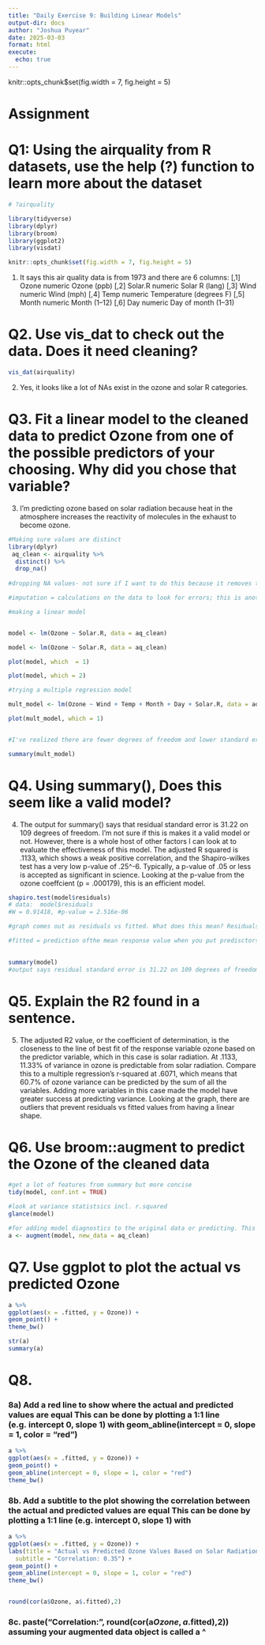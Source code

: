 ```yaml
---
title: "Daily Exercise 9: Building Linear Models"
output-dir: docs
author: "Joshua Puyear"
date: 2025-03-03
format: html
execute: 
  echo: true
---
```


knitr::opts_chunk\$set(fig.width = 7, fig.height = 5)

# Assignment

# Q1: Using the airquality from R datasets, use the help (?) function to learn more about the dataset

```r
# ?airquality

library(tidyverse)
library(dplyr)
library(broom)
library(ggplot2)
library(visdat)

knitr::opts_chunk$set(fig.width = 7, fig.height = 5)
```

1. It says this air quality data is from 1973 and there are 6 columns:
\[,1\] Ozone numeric Ozone (ppb)
\[,2\] Solar.R numeric Solar R (lang)
\[,3\] Wind numeric Wind (mph)
\[,4\] Temp numeric Temperature (degrees F)
\[,5\] Month numeric Month (1--12)
\[,6\] Day numeric Day of month (1--31)

# Q2. Use vis_dat to check out the data. Does it need cleaning?

```r
vis_dat(airquality)

```

2. Yes, it looks like a lot of NAs exist in the ozone and solar R categories.

# Q3. Fit a linear model to the cleaned data to predict Ozone from one of the possible predictors of your choosing. Why did you chose that variable?

3. I'm predicting ozone based on solar radiation because heat in the atmosphere increases the reactivity of molecules in the exhaust to become ozone.

```r
#Making sure values are distinct
library(dplyr)
 aq_clean <- airquality %>% 
  distinct() %>% 
  drop_na()  
 
#dropping NA values- not sure if I want to do this because it removes the entire row when there are observations in other columns

#imputation = calculations on the data to look for errors; this is another method of data cleaning

#making a linear model



```

```r
model <- lm(Ozone ~ Solar.R, data = aq_clean) 
```


```r
model <- lm(Ozone ~ Solar.R, data = aq_clean)

```

```r
plot(model, which  = 1)
```

```r
plot(model, which = 2)
```

```r
#trying a multiple regression model

mult_model <- lm(Ozone ~ Wind + Temp + Month + Day + Solar.R, data = aq_clean)

plot(mult_model, which = 1)


#I've realized there are fewer degrees of freedom and lower standard error with more variables


```

```r
summary(mult_model)

```

# Q4. Using summary(), Does this seem like a valid model?

4. The output for summary() says that residual standard error is 31.22 on 109 degrees of freedom. I'm not sure if this is makes it a valid model or not. However, there is a whole host of other factors I can look at to evaluate the effectiveness of this model. The adjusted R squared is .1133, which shows a weak positive correlation, and the Shapiro-wilkes test has a very low p-value of .25\^-6. Typically, a p-value of .05 or less is accepted as significant in science. Looking at the p-value from the ozone coeffcient (p = .000179), this is an efficient model.

```r

shapiro.test(model$residuals)
# data:  model$residuals
#W = 0.91418, #p-value = 2.516e-06

#graph comes out as residuals vs fitted. What does this mean? Residuals = having to do with R^2, fitted

#fitted = prediction ofthe mean response value when you put predisctors, factor levels, or componenets into the model
 
```

```r
summary(model)
#output says residual standard error is 31.22 on 109 degrees of freedom

```

# Q5. Explain the R2 found in a sentence.

5. The adjusted R2 value, or the coefficient of determination, is the closeness to the line of best fit of the response variable ozone based on the predictor variable, which in this case is solar radiation. At .1133, 11.33% of variance in ozone is predictable from solar radiation. Compare this to a multiple regression's r-squared at .6071, which means that 60.7% of ozone variance can be predicted by the sum of all the variables. Adding more variables in this case made the model have greater success at predicting variance. Looking at the graph, there are outliers that prevent residuals vs fitted values from having a linear shape.

# Q6. Use broom::augment to predict the Ozone of the cleaned data

```r
#get a lot of features from summary but more concise
tidy(model, conf.int = TRUE)

#look at variance statistsics incl. r.squared
glance(model)

#for adding model diagnostics to the original data or predicting. This gives each observation a predicted (.fitted) value, the difference between observed and predicted (.resid), Cook's  distance (each observation's influence on the model performance),.hat(shows if an observation has unusually high influence on a model's performance), and .std.resid (looks for unusual or outlier observations)
a <- augment(model, new_data = aq_clean)

```

# Q7. Use ggplot to plot the actual vs predicted Ozone

```r
a %>% 
ggplot(aes(x = .fitted, y = Ozone)) +
geom_point() +
theme_bw()

str(a)
summary(a)


```

# Q8.

### 8a) Add a red line to show where the actual and predicted values are equal This can be done by plotting a 1:1 line (e.g. intercept 0, slope 1) with geom_abline(intercept = 0, slope = 1, color = "red")

```r
a %>% 
ggplot(aes(x = .fitted, y = Ozone)) +
geom_point() +
geom_abline(intercept = 0, slope = 1, color = "red")
theme_bw()

```

### 8b. Add a subtitle to the plot showing the correlation between the actual and predicted values are equal This can be done by plotting a 1:1 line (e.g. intercept 0, slope 1) with

```r
a %>% 
ggplot(aes(x = .fitted, y = Ozone)) +
labs(title = "Actual vs Predicted Ozone Values Based on Solar Radiation",
  subtitle = "Correlation: 0.35") +
geom_point() +
geom_abline(intercept = 0, slope = 1, color = "red")
theme_bw()


round(cor(a$Ozone, a$.fitted),2)

```

### 8c. paste("Correlation:", round(cor(a$Ozone, a$.fitted),2)) assuming your augmented data object is called a \^
